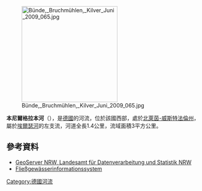 {{No footnotes|time=2020-07-10T15:08:47+00:00}}
{{Coord|52|15|54|N|8|28|12|E|display=title}}

[[Image:Bünde,_Bruchmühlen,_Kilver_Juni_2009_065.jpg|250px]]

'''本尼爾格拉本河'''（{{lang-de|Bennier Graben}}），是[[德國|德國]]的河流，位於該國西部，處於[[北萊茵-威斯特法倫州|北萊茵-威斯特法倫州]]，屬於[[埃爾瑟河|埃爾瑟河]]的左支流，河道全長1.4公里，流域面積3平方公里。

==參考資料==
* [http://www.geoserver.nrw.de/ GeoServer NRW, Landesamt für Datenverarbeitung und Statistik NRW] {{Wayback|url=http://www.geoserver.nrw.de/ |date=20161204115214 }}
*[https://web.archive.org/web/20120808152043/http://fisdt.de/wrrl/page/begruessung.html Fließgewässerinformationssystem]

{{Germany-geo-stub}}
[[Category:德國河流|Category:德國河流]]